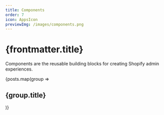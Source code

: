 ```yaml
---
title: Components
order: 7
icon: AppsIcon
previewImg: /images/components.png
---
```


# {frontmatter.title}

<Lede>

Components are the reusable building blocks for creating Shopify admin experiences.

</Lede>

<Stack gap="1200">
{posts.map(group => <Box>

<h2>{group.title}</h2>

<RichCardGrid cards={group.children} />

</Box>)}
</Stack>

